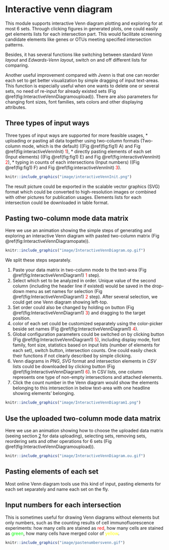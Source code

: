 # Interactive venn diagram {#Interactive_venn_diagram}

This module supports interactive Venn diagram plotting and exploring for at most 6 sets. Through clicking figures in generated plots, one could easily get elements lists for each intersection part. This would facilitate screening candidate elements like genes or OTUs meeting specified intersection patterns. 

Besides, it has several functions like switching between standard *Venn layout* and *Edwards-Venn layout*, switch on and off different lists for comparing. 

Another useful improvement compared with Jvenn is that one can reorder each set to get better visualization by simple dragging of input text-areas. This function is especially useful when one wants to delete one or several sets, no need of re-input for already existed sets (Fig \@ref(fig:InteractiveVennDiagramoupload)). 
There are also parameters for changing font sizes, font families, sets colors and other displaying attributes. 


## Three types of input ways {#threetypeinputway}

Three types of input ways are supported for more feasible usages, 
* uploading or pasting all data together using two-column formats (Two-column mode, which is the default) ((Fig \@ref(fig:fig1) A) and Fig \@ref(fig:interactiveVennInit) <font color="#FF0000">1</font>), 
* directly pasting elements of each set (Input elements) ((Fig \@ref(fig:fig1) E) and Fig \@ref(fig:interactiveVennInit) <font color="#FF0000">2</font>), 
* typing in counts of each intersections (Input numbers) ((Fig \@ref(fig:fig1) F) and Fig \@ref(fig:interactiveVennInit) <font color="#FF0000">3</font>). 

```r
knitr::include_graphics("image/interactiveVennInit.png")
```

The result picture could be exported in the scalable vector graphics (SVG) format which could be converted to high-resolution images or combined with other pictures for publication usages. Elements lists for each intersection could be downloaded in table format.




## Pasting two-column mode data matrix {#intervennpasting}

Here we use an animation showing the simple steps of generating and exploring an interactive Venn diagram with pasted two-column matrix (Fig \@ref(fig:InteractiveVennDiagramopate)).

```r
knitr::include_graphics("image/InteractiveVennDiagram.op.gif")
```

We split these steps separately.

1. Paste your data matrix in two-column mode to the text-area (Fig \@ref(fig:InteractiveVennDiagram1) <font color="#FF0000">1</font> step).
2. Select which set to be analyzed in order. Unique value of the second column (including the header line if existed) would be saved in the drop-down menu as set names for selection (Fig \@ref(fig:InteractiveVennDiagram1) <font color="#FF0000">2</font> step). After several selection, we could get one Venn diagram showing left-top.
3. Set order could also be changed by holding on button (Fig \@ref(fig:InteractiveVennDiagram1) <font color="#FF0000">3</font>) and dragging to the target position.
4. color of each set could be customized separately using the color-picker beside set names (Fig \@ref(fig:InteractiveVennDiagram1) <font color="#FF0000">4</font>).
5. Global configuration parameters could be switched on by clicking button (Fig \@ref(fig:InteractiveVennDiagram1) <font color="#FF0000">5</font>), including display mode, font family, font size, statistics based on input lists (number of elements for each set), switch button, intersection counts. One could easily check their functions if not clearly described by simple clicking. 
6. Venn diagrams in *PNG*, *SVG* format and intersection elements in *CSV* lists could be downloaded by clicking button  (Fig \@ref(fig:InteractiveVennDiagram1) <font color="#FF0000">6</font>). In CSV lists, one column represents one type of non-empty intersections and attached elements. 
7. Click the count number in the Venn diagram would show the elements belonging to this intersection in below text-area with one headline showing elements' belonging. 


```r
knitr::include_graphics("image/InteractiveVennDiagram1.png")
```

## Use the uploaded two-column mode data matrix {#vennupload}

Here we use an animation showing how to choose the uploaded data matrix (seeing section [2](#datacenter_uploading) for data uploading), selecting sets, removing sets, reordering sets and other operations for 6 sets (Fig \@ref(fig:InteractiveVennDiagramoupload)).

```r
knitr::include_graphics("image/InteractiveVennDiagram.ou.gif")
```


## Pasting elements of each set {#venneachset}

Most online Venn diagram tools use this kind of input, pasting elements for each set separately and name each set on the fly.

## Input numbers for each intersection {#venninputcount}

This is sometimes useful for drawing Venn diagrams without elements but only numbers, such as the counting results of cell immunofluorescence experiments: how many cells are stained as <font color="#FF0000">red</font>, how many cells are stained as <font color="#00FF00">green</font>, how many cells have merged color of <font color="#FFFF00">yellow</font>.


```r
knitr::include_graphics("image/pastenumbersvenn.gif")
```





